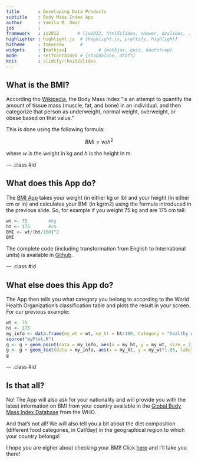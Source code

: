```yaml
---
title       : Developing Data Products
subtitle    : Body Mass Index App
author      : Yamila M. Omar
job         : 
framework   : io2012       # {io2012, html5slides, shower, dzslides, ...}
highlighter : highlight.js  # {highlight.js, prettify, highlight}
hitheme     : tomorrow      # 
widgets     : [mathjax]            # {mathjax, quiz, bootstrap}
mode        : selfcontained # {standalone, draft}
knit        : slidify::knit2slides
---
```




## What is the BMI?

According tho [Wikipedia](https://en.wikipedia.org/wiki/Body_mass_index), the Body Mass Index "is an attempt to quantify the amount of tissue mass (muscle, fat, and bone) in an individual, and then categorize that person as underweight, normal weight, overweight, or obese based on that value."

This is done using the following formula:

$$ BMI = w/h^2 $$

where $w$ is the weight in kg and $h$ is the height in m.



--- .class #id 



## What does this App do?

The [BMI App](https://yamiomar88.shinyapps.io/BMI_App) takes your weight (in either kg or lb) and your height (in either cm or in) and calculates your BMI (in kg/m2) using the formula introduced in the previous slide. So, for example if you weight 75 kg and are 175 cm tall:

```r
wt <- 75        #kg
ht <- 175       #cm
BMI <- wt/(ht/100)^2
BMI
```

The complete code (including transformation from English to International units) is available in [Github](https://github.com/YamiOmar88/Developing_Data_Products_Course_Project).



--- .class #id 



## What else does this App do?

The App then tells you what category you belong to according to the World Health Organization's classification table and plots the result in your screen. For our previous example:

```r
wt <- 75
ht <- 175
my_info <- data.frame(my_wt = wt, my_ht = ht/100, Category = "healthy weight")
source("myPlot.R")
g <- g + geom_point(data = my_info, aes(x = my_ht, y = my_wt, size = 2))
g <- g + geom_text(data = my_info, aes(x = my_ht, y = my_wt*1.05, label = "YOU"))
g
```

--- .class #id 



## Is that all?

No! The App will also ask for your nationality and will provide you with the latest information on BMI from your country available in the [Global Body Mass Index Database](http://apps.who.int/bmi/index.jsp) from the WHO.

And that's not all! We will also tell you a bit about the diet composition (different food categories, in Cal/day) in the geographical region to which your country belongs!

I hope you are eigher about checking your BMI! Click [here](https://yamiomar88.shinyapps.io/BMI_App) and I'll take you there!